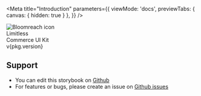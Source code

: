 
<Meta
    title="Introduction"
    parameters={{
        viewMode: 'docs',
        previewTabs: {
            canvas: { hidden: true }
        },
    }}
/>

<div className="introduction-story">
  <div style={{ background: '#ffdd33', marginBottom: '40px', borderRadius: '8px' }}>
    <div style={{ padding: '40px' }}>
      <div>
        <div>
          <img style={{ width: '128px', border: '4px solid #002840', borderRadius: '100px' }} src={bloomreachIcon} alt="Bloomreach icon" />
        </div>
        <div style={{ fontSize: '96px', fontWeight: 600, lineHeight: '105px', color: '#002840' }}>Limitless<br /> Commerce UI Kit</div>
      </div>
      <div style={{ fontSize: '24px', fontWeight: 600, lineHeight: '105px', color: '#666880' }}>v{pkg.version}</div>
    </div>
  </div>
</div>

## Support

* You can edit this storybook on [Github](https://github.com/bloomreach/limitless-ui-react)
* For features or bugs, please create an issue on [Github issues](https://github.com/bloomreach/limitless-ui-react/issues)
